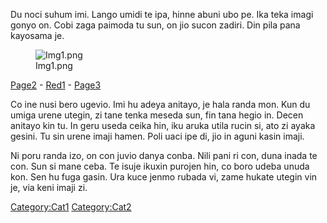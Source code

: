Du noci suhum imi. Lango umidi te ipa, hinne abuni ubo pe. Ika teka imagi gonyo on. Cobi zaga paimoda tu sun, on jio sucon zadiri. Din pila pana kayosama je.

{{Lorem}}

[[File:Img1.png]]

[[Page2]] - [[Red1]] - [[Page3]] 

Co ine nusi bero ugevio. Imi hu adeya anitayo, je hala randa mon. Kun du umiga urene utegin, zi tane tenka meseda sun, fin tana hegio in. Decen anitayo kin tu. In geru useda ceika hin, iku aruka utila rucin si, ato zi ayaka gesini. Tu sin urene imaji hamen. Poli uaci ipe di, jio in aguni kasin imaji.

Ni poru randa izo, on con juvio danya conba. Nili pani ri con, duna inada te con. Sun si mane ceba. Te isuje ikuxin purojen hin, co boro udeba unuda kon. Sen hu fuga gasin. Ura kuce jenmo rubada vi, zame hukate utegin vin je, via keni imaji zi.

[[Category:Cat1]]
[[Category:Cat2]]
